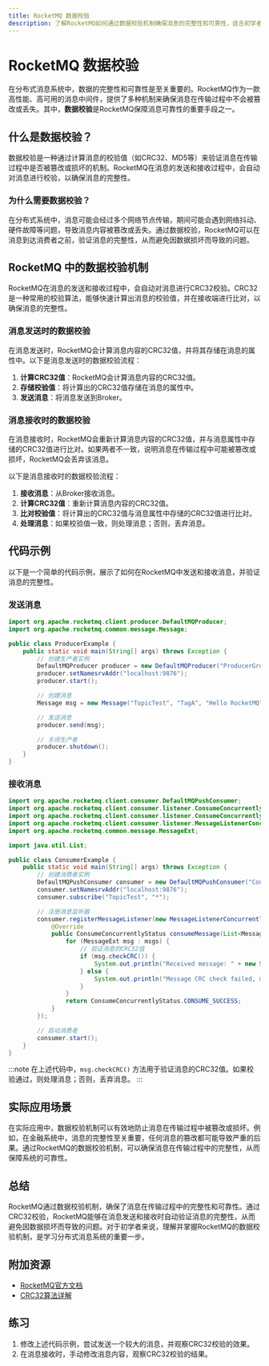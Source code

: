 ```yaml
---
title: RocketMQ 数据校验
description: 了解RocketMQ如何通过数据校验机制确保消息的完整性和可靠性，适合初学者学习。
---
```


# RocketMQ 数据校验

在分布式消息系统中，数据的完整性和可靠性是至关重要的。RocketMQ作为一款高性能、高可用的消息中间件，提供了多种机制来确保消息在传输过程中不会被篡改或丢失。其中，**数据校验**是RocketMQ保障消息可靠性的重要手段之一。

## 什么是数据校验？

数据校验是一种通过计算消息的校验值（如CRC32、MD5等）来验证消息在传输过程中是否被篡改或损坏的机制。RocketMQ在消息的发送和接收过程中，会自动对消息进行校验，以确保消息的完整性。

### 为什么需要数据校验？

在分布式系统中，消息可能会经过多个网络节点传输，期间可能会遇到网络抖动、硬件故障等问题，导致消息内容被篡改或丢失。通过数据校验，RocketMQ可以在消息到达消费者之前，验证消息的完整性，从而避免因数据损坏而导致的问题。

## RocketMQ 中的数据校验机制

RocketMQ在消息的发送和接收过程中，会自动对消息进行CRC32校验。CRC32是一种常用的校验算法，能够快速计算出消息的校验值，并在接收端进行比对，以确保消息的完整性。

### 消息发送时的数据校验

在消息发送时，RocketMQ会计算消息内容的CRC32值，并将其存储在消息的属性中。以下是消息发送时的数据校验流程：

1. **计算CRC32值**：RocketMQ会计算消息内容的CRC32值。
2. **存储校验值**：将计算出的CRC32值存储在消息的属性中。
3. **发送消息**：将消息发送到Broker。

### 消息接收时的数据校验

在消息接收时，RocketMQ会重新计算消息内容的CRC32值，并与消息属性中存储的CRC32值进行比对。如果两者不一致，说明消息在传输过程中可能被篡改或损坏，RocketMQ会丢弃该消息。

以下是消息接收时的数据校验流程：

1. **接收消息**：从Broker接收消息。
2. **计算CRC32值**：重新计算消息内容的CRC32值。
3. **比对校验值**：将计算出的CRC32值与消息属性中存储的CRC32值进行比对。
4. **处理消息**：如果校验值一致，则处理消息；否则，丢弃消息。

## 代码示例

以下是一个简单的代码示例，展示了如何在RocketMQ中发送和接收消息，并验证消息的完整性。

### 发送消息

```java
import org.apache.rocketmq.client.producer.DefaultMQProducer;
import org.apache.rocketmq.common.message.Message;

public class ProducerExample {
    public static void main(String[] args) throws Exception {
        // 创建生产者实例
        DefaultMQProducer producer = new DefaultMQProducer("ProducerGroup");
        producer.setNamesrvAddr("localhost:9876");
        producer.start();

        // 创建消息
        Message msg = new Message("TopicTest", "TagA", "Hello RocketMQ".getBytes());

        // 发送消息
        producer.send(msg);

        // 关闭生产者
        producer.shutdown();
    }
}
```

### 接收消息

```java
import org.apache.rocketmq.client.consumer.DefaultMQPushConsumer;
import org.apache.rocketmq.client.consumer.listener.ConsumeConcurrentlyContext;
import org.apache.rocketmq.client.consumer.listener.ConsumeConcurrentlyStatus;
import org.apache.rocketmq.client.consumer.listener.MessageListenerConcurrently;
import org.apache.rocketmq.common.message.MessageExt;

import java.util.List;

public class ConsumerExample {
    public static void main(String[] args) throws Exception {
        // 创建消费者实例
        DefaultMQPushConsumer consumer = new DefaultMQPushConsumer("ConsumerGroup");
        consumer.setNamesrvAddr("localhost:9876");
        consumer.subscribe("TopicTest", "*");

        // 注册消息监听器
        consumer.registerMessageListener(new MessageListenerConcurrently() {
            @Override
            public ConsumeConcurrentlyStatus consumeMessage(List<MessageExt> msgs, ConsumeConcurrentlyContext context) {
                for (MessageExt msg : msgs) {
                    // 验证消息的CRC32值
                    if (msg.checkCRC()) {
                        System.out.println("Received message: " + new String(msg.getBody()));
                    } else {
                        System.out.println("Message CRC check failed, message discarded.");
                    }
                }
                return ConsumeConcurrentlyStatus.CONSUME_SUCCESS;
            }
        });

        // 启动消费者
        consumer.start();
    }
}
```

:::note
在上述代码中，`msg.checkCRC()` 方法用于验证消息的CRC32值。如果校验通过，则处理消息；否则，丢弃消息。
:::

## 实际应用场景

在实际应用中，数据校验机制可以有效地防止消息在传输过程中被篡改或损坏。例如，在金融系统中，消息的完整性至关重要，任何消息的篡改都可能导致严重的后果。通过RocketMQ的数据校验机制，可以确保消息在传输过程中的完整性，从而保障系统的可靠性。

## 总结

RocketMQ通过数据校验机制，确保了消息在传输过程中的完整性和可靠性。通过CRC32校验，RocketMQ能够在消息发送和接收时自动验证消息的完整性，从而避免因数据损坏而导致的问题。对于初学者来说，理解并掌握RocketMQ的数据校验机制，是学习分布式消息系统的重要一步。

## 附加资源

- [RocketMQ官方文档](https://rocketmq.apache.org/docs/)
- [CRC32算法详解](https://en.wikipedia.org/wiki/Cyclic_redundancy_check)

## 练习

1. 修改上述代码示例，尝试发送一个较大的消息，并观察CRC32校验的效果。
2. 在消息接收时，手动修改消息内容，观察CRC32校验的结果。
